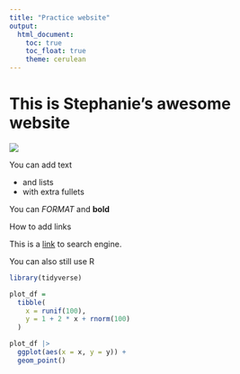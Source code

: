 ```yaml
---
title: "Practice website"
output: 
  html_document:
    toc: true
    toc_float: true
    theme: cerulean
---
```


# This is Stephanie's awesome website

![](https://media.giphy.com/media/drXGoW1iudhKw/giphy.gif)

You can add text

* and lists
* with extra fullets

You can *FORMAT* and **bold**


How to add links

This is a [link](https://www.google.com/) to search engine.


You can also still use R

```r
library(tidyverse)

plot_df =
  tibble(
    x = runif(100),
    y = 1 + 2 * x + rnorm(100)
  )

plot_df |> 
  ggplot(aes(x = x, y = y)) +
  geom_point()

```






